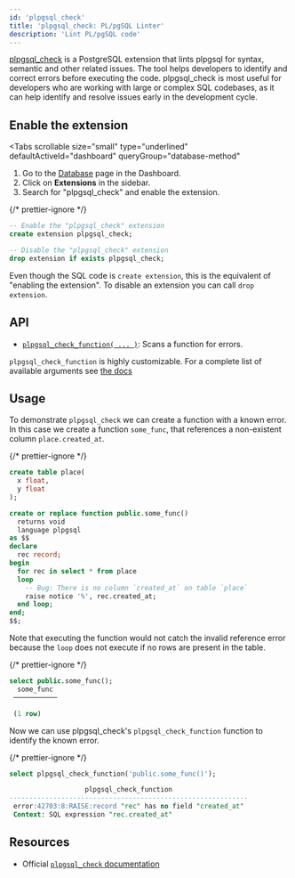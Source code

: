 ```yaml
---
id: 'plpgsql_check'
title: 'plpgsql_check: PL/pgSQL Linter'
description: 'Lint PL/pgSQL code'
---
```


[plpgsql_check](https://github.com/okbob/plpgsql_check) is a PostgreSQL extension that lints plpgsql for syntax, semantic and other related issues. The tool helps developers to identify and correct errors before executing the code. plpgsql_check is most useful for developers who are working with large or complex SQL codebases, as it can help identify and resolve issues early in the development cycle.

## Enable the extension

<Tabs
  scrollable
  size="small"
  type="underlined"
  defaultActiveId="dashboard"
  queryGroup="database-method"
>
<TabPanel id="dashboard" label="Dashboard">

1. Go to the [Database](https://biobase.com/dashboard/project/_/database/tables) page in the Dashboard.
2. Click on **Extensions** in the sidebar.
3. Search for "plpgsql_check" and enable the extension.

</TabPanel>
<TabPanel id="sql" label="SQL">

{/* prettier-ignore */}
```sql
-- Enable the "plpgsql_check" extension
create extension plpgsql_check;

-- Disable the "plpgsql_check" extension
drop extension if exists plpgsql_check;
```

Even though the SQL code is `create extension`, this is the equivalent of "enabling the extension".
To disable an extension you can call `drop extension`.

</TabPanel>
</Tabs>

## API

- [`plpgsql_check_function( ... )`](https://github.com/okbob/plpgsql_check#active-mode): Scans a function for errors.

`plpgsql_check_function` is highly customizable. For a complete list of available arguments see [the docs](https://github.com/okbob/plpgsql_check#arguments)

## Usage

To demonstrate `plpgsql_check` we can create a function with a known error. In this case we create a function `some_func`, that references a non-existent column `place.created_at`.

{/* prettier-ignore */}
```sql
create table place(
  x float,
  y float
);

create or replace function public.some_func()
  returns void
  language plpgsql
as $$
declare
  rec record;
begin
  for rec in select * from place
  loop
    -- Bug: There is no column `created_at` on table `place`
    raise notice '%', rec.created_at;
  end loop;
end;
$$;
```

Note that executing the function would not catch the invalid reference error because the `loop` does not execute if no rows are present in the table.

{/* prettier-ignore */}
```sql
select public.some_func();
  some_func
 ───────────

 (1 row)
```

Now we can use plpgsql_check's `plpgsql_check_function` function to identify the known error.

{/* prettier-ignore */}
```sql
select plpgsql_check_function('public.some_func()');

                   plpgsql_check_function
------------------------------------------------------------
 error:42703:8:RAISE:record "rec" has no field "created_at"
 Context: SQL expression "rec.created_at"
```

## Resources

- Official [`plpgsql_check` documentation](https://github.com/okbob/plpgsql_check)
